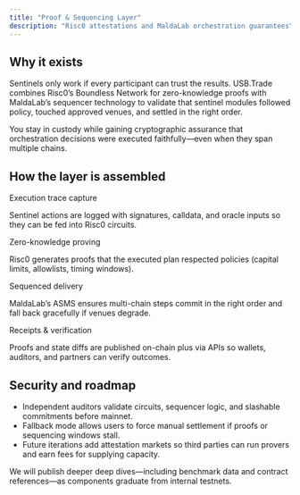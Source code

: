 ```yaml
---
title: "Proof & Sequencing Layer"
description: "Risc0 attestations and MaldaLab orchestration guarantees"
---
```


<div className="usb-section">
  <h2>Why it exists</h2>
  <p>
    Sentinels only work if every participant can trust the results. USB.Trade combines Risc0’s Boundless Network for zero-knowledge proofs with MaldaLab’s sequencer technology to validate that sentinel modules followed policy, touched approved venues, and settled in the right order.
  </p>
  <p>
    You stay in custody while gaining cryptographic assurance that orchestration decisions were executed faithfully—even when they span multiple chains.
  </p>
</div>

<div className="usb-section">
  <h2>How the layer is assembled</h2>
  <div className="usb-grid">
    <div className="usb-card">
      <span className="usb-card__eyebrow">Execution trace capture</span>
      <p className="usb-card__body">Sentinel actions are logged with signatures, calldata, and oracle inputs so they can be fed into Risc0 circuits.</p>
    </div>
    <div className="usb-card">
      <span className="usb-card__eyebrow">Zero-knowledge proving</span>
      <p className="usb-card__body">Risc0 generates proofs that the executed plan respected policies (capital limits, allowlists, timing windows).</p>
    </div>
    <div className="usb-card">
      <span className="usb-card__eyebrow">Sequenced delivery</span>
      <p className="usb-card__body">MaldaLab’s ASMS ensures multi-chain steps commit in the right order and fall back gracefully if venues degrade.</p>
    </div>
    <div className="usb-card">
      <span className="usb-card__eyebrow">Receipts & verification</span>
      <p className="usb-card__body">Proofs and state diffs are published on-chain plus via APIs so wallets, auditors, and partners can verify outcomes.</p>
    </div>
  </div>
</div>

<div className="usb-section">
  <h2>Security and roadmap</h2>
  <ul className="usb-checklist">
    <li>Independent auditors validate circuits, sequencer logic, and slashable commitments before mainnet.</li>
    <li>Fallback mode allows users to force manual settlement if proofs or sequencing windows stall.</li>
    <li>Future iterations add attestation markets so third parties can run provers and earn fees for supplying capacity.</li>
  </ul>
  <p>
    We will publish deeper deep dives—including benchmark data and contract references—as components graduate from internal testnets.
  </p>
</div>
